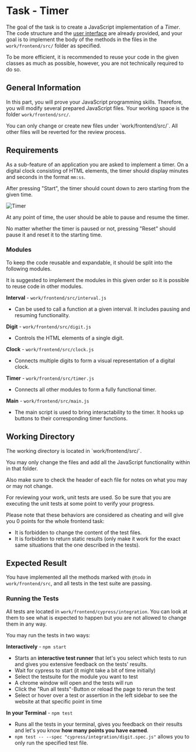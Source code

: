 
# Task - Timer

The goal of the task is to create a JavaScript implementation of a *Timer*.
The code structure and the [user interface](http://localhost/work/frontend) are already provided,
and your goal is to implement the body of the methods in the files in the `work/frontend/src/` folder as specified.

To be more efficient, it is recommended to reuse your code in the given classes as much as possible, however, you are not technically required to do so.

## General Information

In this part, you will prove your JavaScript programming skills.
Therefore, you will modify several prepared JavaScript files.
Your working space is the folder `work/frontend/src/`.

<Highlight type="error">
  You can only change or create new files under `work/frontend/src/`.
  All other files will be reverted for the review process.
</Highlight>

## Requirements

As a sub-feature of an application you are asked to implement a timer.
On a digital clock consisting of HTML elements, the timer should display minutes and seconds in the format `mm:ss`.

After pressing "Start", the timer should count down to zero starting from the given time.

![Timer](./readme/timer.png)

At any point of time, the user should be able to pause and resume the timer.

No matter whether the timer is paused or not, pressing "Reset" should pause it and reset it to the starting time.

### Modules

To keep the code reusable and expandable, it should be split into the following modules.

<Highlight type="info">
  It is suggested to implement the modules in this given order so it is possible to reuse code in other modules.
</Highlight>

**Interval** - `work/frontend/src/interval.js`
- Can be used to call a function at a given interval. It includes pausing and resuming functionality.

**Digit** - `work/frontend/src/digit.js`
- Controls the HTML elements of a single digit.

**Clock** - `work/frontend/src/clock.js`
- Connects multiple digits to form a visual representation of a digital clock.

**Timer** - `work/frontend/src/timer.js`
- Connects all other modules to form a fully functional timer.

**Main** - `work/frontend/src/main.js`
- The main script is used to bring interactability to the timer. It hooks up buttons to their corresponding timer functions.

## Working Directory

<Highlight type="info">
  The working directory is located in `work/frontend/src/`.

  You may only change the files and add all the JavaScript functionality within in that folder.

  Also make sure to check the header of each file for notes on what you may or may not change.
</Highlight>

<Highlight type="error">
  For reviewing your work, unit tests are used.
  So be sure that you are executing the unit tests at some point to verify your progress.

  Please note that these behaviors are considered as cheating and will give you 0 points for the whole frontend task:
  * It is forbidden to change the content of the test files.
  * It is forbidden to return static results (only make it work for the exact same situations that the one described in the tests).
</Highlight>

## Expected Result

You have implemented all the methods marked with `@todo` in `work/frontend/src`,
and all tests in the test suite are passing.

### Running the Tests

All tests are located in `work/frontend/cypress/integration`. You can look at them to see what is expected to happen but you are not allowed to change them in any way.

You may run the tests in two ways:

**Interactively** - `npm start`
  - Starts an **interactive test runner** that let's you select which tests to run and gives you extensive feedback on the tests' results.
  - Wait for cypress to start (it might take a bit of time initially)
  - Select the testsuite for the module you want to test
  - A chrome window will open and the tests will run
  - Click the "Run all tests"-Button or reload the page to rerun the test
  - Select or hover over a test or assertion in the left sidebar to see the website at that specific point in time

**In your Terminal** - `npm test`
  - Runs all the tests in your terminal, gives you feedback on their results and let's you know **how many points you have earned**.
  - `npm test -- --spec "cypress/integration/digit.spec.js"` allows you to only run the specified test file.
